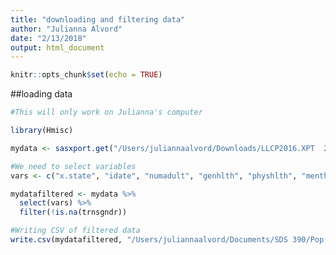 ```yaml
---
title: "downloading and filtering data"
author: "Julianna Alvord"
date: "2/13/2018"
output: html_document
---
```


```r
knitr::opts_chunk$set(echo = TRUE)
```

##loading data
```r
#This will only work on Julianna's computer

library(Hmisc)

mydata <- sasxport.get("/Users/juliannaalvord/Downloads/LLCP2016.XPT  2")

#We need to select variables
vars <- c("x.state", "idate", "numadult", "genhlth", "physhlth", "menthlth", "poorhlth", "hlthpln1", "medcost", "checkup1", "exerany2", "sleptim1", "sex", "educa", "employ1", "children", "income2", "weight2", "height3", "hivtst6", "hivrisk4", "drvisits", "medscost", "sxorient", "trnsgndr", "emtsuprt", "x.race", "x.raceg21", "x.racegr3", "x.race.g1", "htin4", "x.bmi5cat", "x.aidtst3")

mydatafiltered <- mydata %>%
  select(vars) %>%
  filter(!is.na(trnsgndr))

#Writing CSV of filtered data
write.csv(mydatafiltered, "/Users/juliannaalvord/Documents/SDS 390/Pop Health Data 2016.csv")
```

